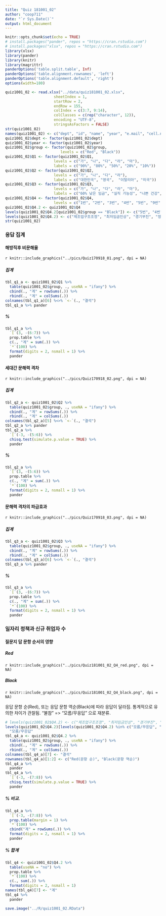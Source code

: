 ```yaml
---
title: "Quiz 181001_02"
author: "coop711"
date: "`r Sys.Date()`"
output: html_document
---
```


```r
knitr::opts_chunk$set(echo = TRUE)
# install.packages("pander", repos = "https://cran.rstudio.com")
# install.packages("xlsx", repos = "https://cran.rstudio.com")
library(xlsx)
library(pander)
library(knitr)
library(magrittr)
panderOptions('table.split.table', Inf)
panderOptions('table.alignment.rownames', 'left')
panderOptions('table.alignment.default', 'right')
options(width=180)
```

```r
quiz1001_02 <- read.xlsx("../data/quiz181001_02.xlsx", 
                      sheetIndex = 1, 
                      startRow = 2, 
                      endRow = 155, 
                      colIndex = c(3:7, 9:14), 
                      colClasses = c(rep("character", 12)), 
                      encoding = "UTF-8",
                      stringsAsFactors = FALSE)
str(quiz1001_02)
names(quiz1001_02) <- c("dept", "id", "name", "year", "e.mail", "cell.no", "Q1", "Q2", "Q3", "Q4", "group")
quiz1001_02$dept <- factor(quiz1001_02$dept)
quiz1001_02$year <- factor(quiz1001_02$year)
quiz1001_02$group <- factor(quiz1001_02$group, 
                         levels = c("Red", "Black"))
quiz1001_02$Q1 <- factor(quiz1001_02$Q1, 
                      levels = c("가", "나", "다", "라", "마"), 
                      labels = c("90%", "80%", "50%", "20%", "10%"))
quiz1001_02$Q2 <- factor(quiz1001_02$Q2, 
                      levels = c("가", "나", "다", "라"), 
                      labels = c("대한민국", "영국",  "이탈리아", "미국"))
quiz1001_02$Q3 <- factor(quiz1001_02$Q3, 
                      levels = c("가", "나", "다", "라", "마"), 
                      labels = c("60% 낮은 임금", "실직 가능성", "나쁜 건강", "활동 불참", "덜 신뢰"))
quiz1001_02$Q4 <- factor(quiz1001_02$Q4, 
                      levels = c("1번", "2번", "3번", "4번", "5번", "9번", "무응답"))
quiz1001_02$Q4.2 <- quiz1001_02$Q4
levels(quiz1001_02$Q4.2[quiz1001_02$group == "Black"]) <- c("5번", "4번", "3번", "2번", "1번", "9번", "무응답")
levels(quiz1001_02$Q4.2) <- c("제조업구조조정", "최저임금인상", "경기부진", "정부대응능력부족", "인구구조변화", "모름/무응답", "불참")
str(quiz1001_02)
```

### 응답 집계

#### 해방직후 비문해율

`r knitr::include_graphics("../pics/Quiz170918_01.png", dpi = NA)`

##### 집계

```r
tbl_q1_a <- quiz1001_02$Q1 %>% 
  table(quiz1001_02$group, ., useNA = "ifany") %>%
  cbind(., "계" = rowSums(.)) %>%
  rbind(., "계" = colSums(.))
colnames(tbl_q1_a)[6] %<>% `<-`(., "결석")
tbl_q1_a %>% pander 
```

##### %

```r
tbl_q1_a %>% 
  `[`(3, -(6:7)) %>%
  prop.table %>% 
  c(., "계" = sum(.)) %>%
  `*`(100) %>%
  format(digits = 2, nsmall = 1) %>%
  pander
```

#### 세대간 문해력 격차

`r knitr::include_graphics("../pics/Quiz170918_02.png", dpi = NA)`

##### 집계

```r
tbl_q2_a <- quiz1001_02$Q2 %>% 
  table(quiz1001_02$group, ., useNA = "ifany") %>%
  cbind(., "계" = rowSums(.)) %>%
  rbind(., "계" = colSums(.))
colnames(tbl_q2_a)[5] %<>% `<-`(., "결석")
tbl_q2_a %>% pander 
tbl_q2_a %>% 
  `[`(-3, -(5:6)) %>%
  chisq.test(simulate.p.value = TRUE) %>%
  pander
```

##### %

```r
tbl_q2_a %>% 
  `[`(3, -(5:6)) %>%
  prop.table %>% 
  c(., "계" = sum(.)) %>%
  `*`(100) %>%
  format(digits = 2, nsmall = 1) %>%
  pander
```

#### 문해력 격차의 파급효과

`r knitr::include_graphics("../pics/Quiz170918_03.png", dpi = NA)`

##### 집계

```r
tbl_q3_a <- quiz1001_02$Q3 %>% 
  table(quiz1001_02$group, ., useNA = "ifany") %>%
  cbind(., "계" = rowSums(.)) %>%
  rbind(., "계" = colSums(.))
colnames(tbl_q3_a)[6] %<>% `<-`(., "결석")
tbl_q3_a %>% pander 
```

##### %

```r
tbl_q3_a %>% 
  `[`(3, -(6:7)) %>%
  prop.table %>% 
  c(., "계" = sum(.)) %>%
  `*`(100) %>%
  format(digits = 2, nsmall = 1) %>%
  pander
```

### 일자리 정책과 신규 취업자 수

#### 질문지 답 문항 순서의 영향

##### Red 

`r knitr::include_graphics("../pics/Quiz181001_02_Q4_red.png", dpi = NA)`

##### Black

`r knitr::include_graphics("../pics/Quiz181001_02_Q4_black.png", dpi = NA)`

응답 문항 순(Red), 또는 응답 문항 역순(Black)에 따라 응답이 달라짐. 통계적으로 유의한 차이가 관찰됨. "불참" => "모름/무응답" 으로 재분류.

```r
# levels(quiz1001_02$Q4.2) <- c("제조업구조조정", "최저임금인상", "경기부진", "정부대응능력부족", "인구구조변화", "모름/무응답", "모름/무응답")
levels(quiz1001_02$Q4.2)[levels(quiz1001_02$Q4.2) %in% c("모름/무응답", "불참")] <- 
  "모름/무응답"
tbl_q4_a <- quiz1001_02$Q4.2 %>%
  table(quiz1001_02$group, ., useNA = "ifany") %>%
  cbind(., "계" = rowSums(.)) %>%
  rbind(., "계" = colSums(.))
colnames(tbl_q4_a)[7] <- "결석"
rownames(tbl_q4_a)[1:2] <- c("Red(문항 순)", "Black(문항 역순)")
tbl_q4_a %>% 
  pander
tbl_q4_a %>% 
  `[`(-3, -(7:8)) %>%
  chisq.test(simulate.p.value = TRUE) %>%
  pander
```

##### % 비교.  

```r
tbl_q4_a %>% 
  `[`(-3, -(7:8)) %>%
  prop.table(margin = 1) %>%
  `*`(100) %>%
  cbind("계" = rowSums(.)) %>%
  format(digits = 2, nsmall = 1) %>%
  pander
```

##### % 합계

```r
tbl_q4 <- quiz1001_02$Q4.2 %>%
  table(useNA = "no") %>%
  prop.table %>%
  `*`(100) %>%
  c(., sum(.)) %>%
  format(digits = 2, nsmall = 1)
names(tbl_q4)[7] <- "계"
tbl_q4 %>%
  pander
```


```r
save.image("../R/quiz1001_02.RData")
```